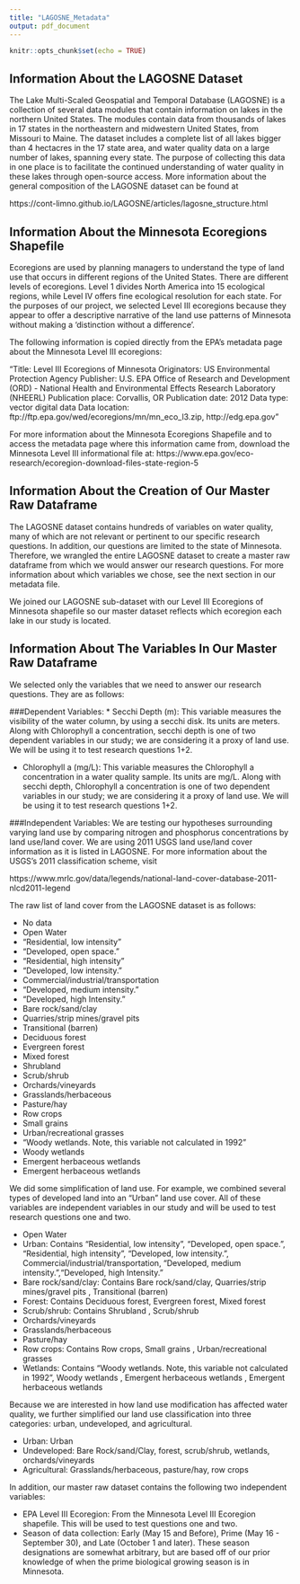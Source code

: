 ```yaml
---
title: "LAGOSNE_Metadata"
output: pdf_document
---
```


```r
knitr::opts_chunk$set(echo = TRUE)
```

## Information About the LAGOSNE Dataset

The Lake Multi-Scaled Geospatial and Temporal Database (LAGOSNE) is a collection of several data modules that contain information on lakes in the northern United States. The modules contain data from thousands of lakes in 17 states in the northeastern and midwestern United States, from Missouri to Maine. The dataset includes a complete list of all lakes bigger than 4 hectacres in the 17 state area, and water quality data on a large number of lakes, spanning every state. The purpose of collecting this data in one place is to facilitate the continued understanding of water quality in these lakes through open-source access. More information about the general composition of the LAGOSNE dataset can be found at

https://cont-limno.github.io/LAGOSNE/articles/lagosne_structure.html


## Information About the Minnesota Ecoregions Shapefile

Ecoregions are used by planning managers to understand the type of land use that occurs in different regions of the United States. There are different levels of ecoregions. Level 1 divides North America into 15 ecological regions, while Level IV offers fine ecological resolution for each state. For the purposes of our project, we selected Level III ecoregions because they appear to offer a descriptive narrative of the land use patterns of Minnesota without making a 'distinction without a difference'.

The following information is copied directly from the EPA's metadata page about the Minnesota Level III ecoregions: 

"Title: Level III Ecoregions of Minnesota
Originators: US Environmental Protection Agency
Publisher: U.S. EPA Office of Research and Development (ORD) - National Health and Environmental Effects Research Laboratory (NHEERL)
Publication place: Corvallis, OR
Publication date: 2012
Data type: vector digital data
Data location: ftp://ftp.epa.gov/wed/ecoregions/mn/mn_eco_l3.zip, http://edg.epa.gov"

For more information about the Minnesota Ecoregions Shapefile and to access the metadata page where this information came from, download the Minnesota Level III informational file at: 
https://www.epa.gov/eco-research/ecoregion-download-files-state-region-5


## Information About the Creation of Our Master Raw Dataframe

The LAGOSNE dataset contains hundreds of variables on water quality, many of which are not relevant or pertinent to our specific research questions. In addition, our questions are limited to the state of Minnesota. Therefore, we wrangled the entire LAGOSNE dataset to create a master raw dataframe from which we would answer our research questions. For more information about which variables we chose, see the next section in our metadata file.

We joined our LAGOSNE sub-dataset with our Level III Ecoregions of Minnesota shapefile so our master dataset reflects which ecoregion each lake in our study is located. 


## Information About The Variables In Our Master Raw Dataframe

We selected only the variables that we need to answer our research questions. They are as follows:

###Dependent Variables: 
* Secchi Depth (m): This variable measures the visibility of the water column, by using a secchi disk. Its units are meters. Along with Chlorophyll a concentration, secchi depth is one of two dependent variables in our study; we are considering it a proxy of land use. We will be using it to test research questions 1+2.

* Chlorophyll a (mg/L): This variable measures the Chlorophyll a concentration in a water quality sample. Its units are mg/L. Along with secchi depth, Chlorophyll a concentration is one of two dependent variables in our study; we are considering it a proxy of land use. We will be using it to test research questions 1+2.

###Independent Variables:
We are testing our hypotheses surrounding varying land use by comparing nitrogen and phosphorus concentrations by land use/land cover. We are using 2011 USGS land use/land cover information as it is listed in LAGOSNE. For more information about the USGS's 2011 classification scheme, visit

https://www.mrlc.gov/data/legends/national-land-cover-database-2011-nlcd2011-legend


The raw list of land cover from the LAGOSNE dataset is as follows: 

* No data
* Open Water
* "Residential, low intensity"
* "Developed, open space."
* "Residential, high intensity"
* "Developed, low intensity. "
* Commercial/industrial/transportation
* "Developed, medium intensity."
* "Developed, high Intensity. "
* Bare rock/sand/clay
* Quarries/strip mines/gravel pits 
* Transitional (barren) 
* Deciduous forest
* Evergreen forest
* Mixed forest
* Shrubland 
* Scrub/shrub
* Orchards/vineyards
* Grasslands/herbaceous
* Pasture/hay
* Row crops
* Small grains 
* Urban/recreational grasses 
* "Woody wetlands. Note, this variable not calculated in 1992"
* Woody wetlands 
* Emergent herbaceous wetlands 
* Emergent herbaceous wetlands


We did some simplification of land use. For example, we combined several types of developed land into an "Urban" land use cover. All of these variables are independent variables in our study and will be used to test research questions one and two.

* Open Water
* Urban: Contains "Residential, low intensity", "Developed, open space.", "Residential, high intensity", "Developed, low intensity. ", Commercial/industrial/transportation, "Developed, medium intensity.","Developed, high Intensity. "
* Bare rock/sand/clay: Contains Bare rock/sand/clay, Quarries/strip mines/gravel pits , Transitional (barren) 
* Forest: Contains Deciduous forest, Evergreen forest, Mixed forest
* Scrub/shrub: Contains Shrubland , Scrub/shrub
* Orchards/vineyards
* Grasslands/herbaceous
* Pasture/hay
* Row crops: Contains Row crops, Small grains , Urban/recreational grasses 
* Wetlands: Contains "Woody wetlands. Note, this variable not calculated in 1992", Woody wetlands , Emergent herbaceous wetlands , Emergent herbaceous wetlands

Because we are interested in how land use modification has affected water quality, we further simplified our land use classification into three categories: urban, undeveloped, and agricultural.

* Urban: Urban
* Undeveloped: Bare Rock/sand/Clay, forest, scrub/shrub, wetlands, orchards/vineyards
* Agricultural: Grasslands/herbaceous, pasture/hay, row crops

In addition, our master raw dataset contains the following two independent variables:

* EPA Level III Ecoregion: From the Minnesota Level III Ecoregion shapefile. This will be used to test questions one and two.
* Season of data collection: Early (May 15 and Before), Prime (May 16 - September 30), and Late (October 1 and later). These season designations are somewhat arbitrary, but are based off of our prior knowledge of when the prime biological growing season is in Minnesota.